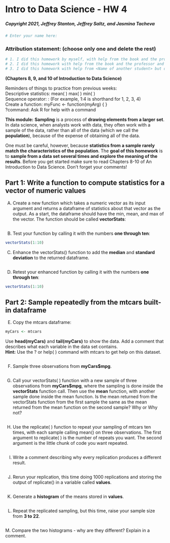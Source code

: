 # Intro to Data Science - HW 4

##### Copyright 2021, Jeffrey Stanton, Jeffrey Saltz, and Jasmina Tacheva


```r
# Enter your name here: 
```

### Attribution statement: (choose only one and delete the rest)


```r
# 1. I did this homework by myself, with help from the book and the professor.
# 2. I did this homework with help from the book and the professor and these Internet sources:
# 3. I did this homework with help from <Name of another student> but did not cut and paste any code.
```

**(Chapters 8, 9, and 10 of Introduction to Data Science)** <br>

Reminders of things to practice from previous weeks: <br>
Descriptive statistics: 	mean( )  max( ) min( )<br>
Sequence operator:		: (For example, 1:4 is shorthand for 1, 2, 3, 4)<br>
Create a function:		myFunc <- function(myArg) { }<br>
?command:			Ask R for help with a command<br>

**This module:** **Sampling** is a process of **drawing elements from a larger set**. In data science, when analysts work with data, they often work with a sample of the data, rather than all of the data (which we call the **population**), because of the expense of obtaining all of the data. <br>

One must be careful, however, because **statistics from a sample rarely match the characteristics of the population**. The **goal of this homework** is to **sample from a data set several times and explore the meaning of the results**. Before you get started make sure to read Chapters 8-10 of An Introduction to Data Science. Don’t forget your comments!


## Part 1: Write a function to compute statistics for a vector of numeric values

A.	Create a new function which takes a numeric vector as its input argument and returns a dataframe of statistics about that vector as the output. As a start, the dataframe should have the min, mean, and max of the vector. The function should be called **vectorStats**:


```r

```

B.	Test your function by calling it with the numbers **one through ten**:


```r
vectorStats(1:10)
```

C.	Enhance the vectorStats() function to add the **median** and **standard deviation** to the returned dataframe.


```r

```

D.	Retest your enhanced function by calling it with the numbers **one through ten**:


```r
vectorStats(1:10)
```

## Part 2: Sample repeatedly from the mtcars built-in dataframe

E.	Copy the mtcars dataframe:


```r
myCars <- mtcars
```

Use **head(myCars)** and **tail(myCars)** to show the data. Add a comment that describes what each variable in the data set contains. <br>
**Hint:** Use the ?  or help( ) command with mtcars to get help on this dataset.


```r

```

F.	Sample three observations from **myCars$mpg**.


```r

```

G.	Call your vectorStats( ) function with a new sample of three observations from **myCars$mpg**, where the sampling is done inside the **vectorStats** function call. Then use the **mean** function, with another sample done inside the mean function. Is the mean returned from the vectorStats function from the first sample the same as the mean returned from the mean function on the second sample? Why or Why not?


```r

```

H.	Use the replicate( ) function to repeat your sampling of mtcars ten times, with each sample calling mean() on three observations. The first argument to replicate( ) is the number of repeats you want. The second argument is the little chunk of code you want repeated.


```r

```

I.	Write a comment describing why every replication produces a different result.


```r

```

J.	Rerun your replication, this time doing 1000 replications and storing the output of replicate() in a variable called **values**.


```r

```

K.	 Generate a **histogram** of the means stored in **values**. 


```r

```

L.	Repeat the replicated sampling, but this time, raise your sample size from **3 to 22**. 


```r

```

M. Compare the two histograms - why are they different? Explain in a comment.


```r

```
